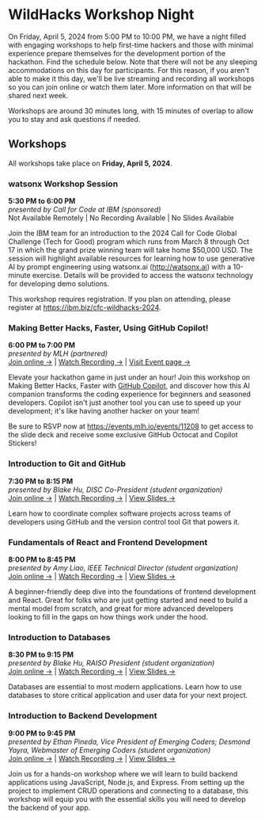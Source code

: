 # WildHacks Workshop Night

On Friday, April 5, 2024 from 5:00 PM to 10:00 PM, we have a night filled with engaging workshops to help first-time hackers and those with minimal experience prepare themselves for the development portion of the hackathon. Find the schedule below. Note that there will not be any sleeping accommodations on this day for participants. For this reason, if you aren't able to make it this day, we'll be live streaming and recording all workshops so you can join online or watch them later. More information on that will be shared next week.

Workshops are around 30 minutes long, with 15 minutes of overlap to allow you to stay and ask questions if needed.

## Workshops

All workshops take place on **Friday, April 5, 2024**.

### watsonx Workshop Session

**5:30 PM to 6:00 PM**<br />_presented by Call for Code at IBM (sponsored)_<br />Not Available Remotely | No Recording Available | No Slides Available

Join the IBM team for an introduction to the 2024 Call for Code Global Challenge (Tech for Good) program which runs from March 8 through Oct 17 in which the grand prize winning team will take home $50,000 USD. The session will highlight available resources for learning how to use generative AI by prompt engineering using watsonx.ai (http://watsonx.ai) with a 10-minute exercise. Details will be provided to access the watsonx technology for developing demo solutions.

This workshop requires registration. If you plan on attending, please register at https://ibm.biz/cfc-wildhacks-2024.

### Making Better Hacks, Faster, Using GitHub Copilot!

**6:00 PM to 7:00 PM**<br />_presented by MLH (partnered)_<br />[Join online →](https://northwestern.zoom.us/j/97797463440) | [Watch Recording →](https://northwestern.zoom.us/rec/share/eoAWDzpGMXSwxJzVwubWV5C11N-zPh9hg7_NblH53MssGn-D42mgXISrMCf4PG95.U_Ip_1U0q0u8OLwd) | [Visit Event page →](https://events.mlh.io/events/11208)

Elevate your hackathon game in just under an hour! Join this workshop on Making Better Hacks, Faster with [GitHub Copilot](https://hackp.ac/github-copilot), and discover how this AI companion transforms the coding experience for beginners and seasoned developers. Copilot isn't just another tool you can use to speed up your development; it's like having another hacker on your team!

Be sure to RSVP now at https://events.mlh.io/events/11208 to get access to the slide deck and receive some exclusive GitHub Octocat and Copilot Stickers!

### Introduction to Git and GitHub

**7:30 PM to 8:15 PM**<br />_presented by Blake Hu, DISC Co-President (student organization)_<br />[Join online →](https://northwestern.zoom.us/j/93998467370) | [Watch Recording →](https://northwestern.zoom.us/rec/share/LMRUsEb7l2V-CdE70R2vxyFrI7_ZUz1bS7XenW6yYDkCFFm1CHONgby1oKJRn_Eq.am7goX-4tVtGRWoa) | [View Slides →](https://docs.google.com/presentation/d/1aF13dKJYvLKY0b6URPjr4pl08bmckivyS_2xNSm5q4g/edit?usp=sharing)

Learn how to coordinate complex software projects across teams of developers using GitHub and the version control tool Git that powers it.

### Fundamentals of React and Frontend Development

**8:00 PM to 8:45 PM**<br />_presented by Amy Liao, IEEE Technical Director (student organization)_<br />[Join online →](https://northwestern.zoom.us/j/97974473181) | [Watch Recording →](https://northwestern.zoom.us/rec/share/LRR6rR2IcgP6LdKKTs_aAeAyoUBCfB9BWrIPaeZECXUe9uYOQeymBzhPkHc2sLtV.0pdoFGCSCrPpp9qK) | [View Slides →](https://docs.google.com/presentation/d/11sgw8Mdoo062nwdTJk82mFfyZ_sYy1IMraDOnDf7k-Y/edit?usp=sharing)

A beginner-friendly deep dive into the foundations of frontend development and React. Great for folks who are just getting started and need to build a mental model from scratch, and great for more advanced developers looking to fill in the gaps on how things work under the hood.

### Introduction to Databases

**8:30 PM to 9:15 PM**<br />_presented by Blake Hu, RAISO President (student organization)_<br />[Join online →](https://northwestern.zoom.us/j/92191345799) | [Watch Recording →](https://northwestern.zoom.us/rec/share/sHuBWXJHjQjqm4VCJHl9z4gXf1U9pcHL62MxMHmMs1Mkf9Jqu2ctt4OjBIoUbEB2.Leq-gbTO69W7btWq) | [View Slides →](https://docs.google.com/presentation/d/1GniN4ZleXtETun3XDnU6I8enoOAQc2eMj-t5CjMxviY/edit?usp=sharing)

Databases are essential to most modern applications. Learn how to use databases to store critical application and user data for your next project.

### Introduction to Backend Development

**9:00 PM to 9:45 PM**<br />_presented by Ethan Pineda, Vice President of Emerging Coders; Desmond Yayra, Webmaster of Emerging Coders (student organization)_<br />[Join online →](https://northwestern.zoom.us/j/96698911433) | [Watch Recording →](https://northwestern.zoom.us/rec/share/OVp52qBVUoBK8qvAwnWdkRna1rlgGX3y5QDeZ9ZI835ZvXCaqVvFW6OxsXDRLhZN.AlwngxiohQ4ATXEz) | [View Slides →](https://docs.google.com/presentation/d/1Mg_BdlVC-pUSmR-wGo8yVNfHv55fITr_j5y1e-HOAZ4/edit?usp=sharing)

Join us for a hands-on workshop where we will learn to build backend applications using JavaScript, Node.js, and Express. From setting up the project to implement CRUD operations and connecting to a database, this workshop will equip you with the essential skills you will need to develop the backend of your app.
